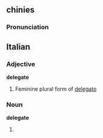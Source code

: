 ==chinies==

===Pronunciation===

==Italian==

===Adjective===
'''delegate''' {{f}}

# Feminine plural form of [[delegato]]

===Noun===
'''delegate''' {{f}}

# {{plural of|[[delegata]]|lang=Italian}}